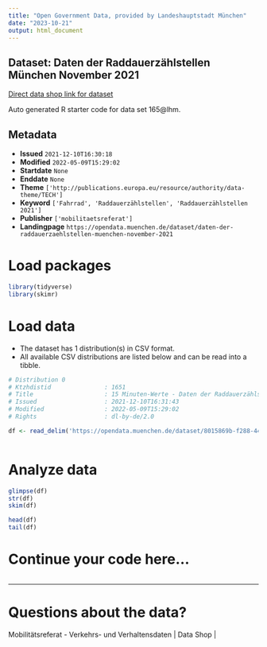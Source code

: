```yaml
---
title: "Open Government Data, provided by Landeshauptstadt München"
date: "2023-10-21"
output: html_document
---
```


## Dataset: Daten der Raddauerzählstellen München November 2021

[Direct data shop link for dataset](https://opendata.muenchen.de/dataset/daten-der-raddauerzaehlstellen-muenchen-november-2021)

Auto generated R starter code for data set 165@lhm.

## Metadata

- **Issued** `2021-12-10T16:30:18`
- **Modified** `2022-05-09T15:29:02`
- **Startdate** `None`
- **Enddate** `None`
- **Theme** `['http://publications.europa.eu/resource/authority/data-theme/TECH']`
- **Keyword** `['Fahrrad', 'Raddauerzählstellen', 'Raddauerzählstellen 2021']`
- **Publisher** `['mobilitaetsreferat']`
- **Landingpage** `https://opendata.muenchen.de/dataset/daten-der-raddauerzaehlstellen-muenchen-november-2021`


# Load packages

```r

library(tidyverse)
library(skimr)

```

# Load data

-   The dataset has 1 distribution(s) in CSV format.
-   All available CSV distributions are listed below and can be read into a tibble.

```r

# Distribution 0
# Ktzhdistid               : 1651
# Title                    : 15 Minuten-Werte - Daten der Raddauerzählstellen München November 2021
# Issued                   : 2021-12-10T16:31:43
# Modified                 : 2022-05-09T15:29:02
# Rights                   : dl-by-de/2.0

df <- read_delim('https://opendata.muenchen.de/dataset/8015869b-f288-445d-a12f-1fb1e9fd3005/resource/61fced4f-dd74-46f3-9d0d-bd48fd82e341/download/rad_2021_11_15min.csv')



```

# Analyze data

```r

glimpse(df)
str(df)
skim(df)

head(df)
tail(df)

```

# Continue your code here...

```r

```

------------------------------------------------------------------------

# Questions about the data?

Mobilitätsreferat - Verkehrs- und Verhaltensdaten | Data Shop | 
